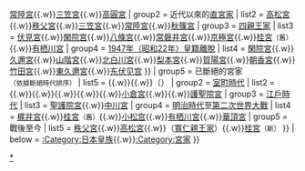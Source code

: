 {{Navbox
| name   = 宫家列表
| title = [[File:Imperial Seal of Japan.svg|20px|bottom|link=菊花紋章|菊の御紋]] [[宮家|{{color|white|日本宮家}}]] [[File:Imperial Seal of Japan.svg|20px|bottom|link=菊花紋章|菊の御紋]]
| image  = [[File:Imperial Seal of Japan.svg|50px]]
| titlestyle = background:#640125; color:#fff;
| groupstyle = background:lightgrey; text-align:center;
| belowstyle = background-color:#d0d0d0;
| group1 = 現存的宮家
| list1 = [[秋篠宮]]{{.w}}[[常陸宮]]{{.w}}[[三笠宮]]{{.w}}[[高圓宮]]
| group2 = 近代以來的[[直宮家]]
| list2 = [[高松宮]]{{.w}}[[秩父宮]]{{.w}}[[三笠宮]]{{.w}}[[常陸宮]]{{.w}}[[秋篠宮]] 
| group3 = [[世襲親王家|四親王家]]
| list3 = [[伏見宮]]{{.w}}[[閑院宮]]{{.w}}[[桂宮 (宮家)#八条宮|八條宮]]{{.w}}[[桂宮 (宮家)#常磐井宮|常磐井宮]]{{.w}}[[桂宮 (宮家)#京極宮|京極宮]]{{.w}}[[桂宮 (宮家)#桂宮|桂宮]]<small>（舊）</small>{{.w}}[[有栖川宮]] 
| group4 = [[臣籍降下|1947年（昭和22年）皇籍離脫]]
| list4 = {{Navbox|child
| list1  = [[伏見宮]]{{.w}}[[閑院宮]]{{.w}}[[久邇宮]]{{.w}}[[山階宮]]{{.w}}[[北白川宮]]{{.w}}[[梨本宮]]{{.w}}[[賀陽宮]]{{.w}}[[朝香宮]]{{.w}}[[竹田宮]]{{.w}}[[東久邇宮]]{{.w}}[[东伏见宫]]
}}
| group5 = 已斷絕的宮家<br /><small>（依據斷絕時代排序）</small>
|  list5 = {{Navbox|child
| groupstyle = background:#eee; width:5em; text-align:center;
| liststyle  = width:auto
| group1 = [[鎌倉時代]]
| list1  = {{link-ja|岩倉宮|岩倉宮}}{{.w}}{{link-ja|四辻宮|四辻宮}}{{.w}}{{link-ja|早田宮|早田宮}}{{.w}}（{{link-ja|六條宮|六条宮}}）
| group2 = [[室町時代]]
| list2  = {{link-ja|常盤井宮|常盤井宮}}{{.w}}{{link-ja|木寺宮|木寺宮}}{{.w}}{{link-ja|花町宮|花町宮}}{{.w}}{{link-ja|土御門宮|土御門宮}}{{.w}}{{link-ja|五辻宮|五辻宮}}{{.w}}[[小倉宮]]{{.w}}{{link-ja|玉川宮|玉川宮}}{{.w}}[[護聖院宮]]
| group3 = [[江戶時代]]
| list3 = [[北白川宮|聖護院宮]]{{.w}}[[久邇宮|中川宮]]
| group4 = [[明治|明治時代]]至[[第二次世界大戰]]
| list4  = [[梨本宮|梶井宮]]{{.w}}[[桂宮 (宮家)|桂宮]]<small>（舊）</small>{{.w}}[[小松宫]]{{.w}}[[有栖川宮]]{{.w}}[[華頂宮]]
| group5 = 戰後至今
| list5  = [[秩父宮]]{{.w}}[[高松宮]]{{.w}}（[[三笠宮|寬仁親王家]]）{{.w}}[[桂宮宜仁親王|桂宮]]<small>（新）</small>
}}
| below  = [[:Category:日本皇族]]{{.w}}[[:Category:宮家]]
}}<noinclude>
[[Category:宫家模板|*]]
</noinclude>